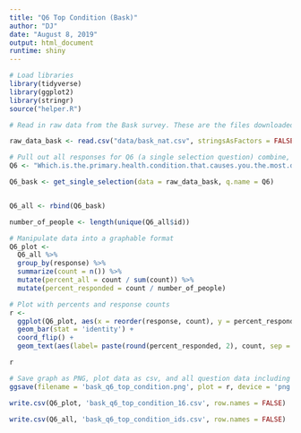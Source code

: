 ```yaml
---
title: "Q6 Top Condition (Bask)"
author: "DJ"
date: "August 8, 2019"
output: html_document
runtime: shiny
---
```


```r
# Load libraries
library(tidyverse)
library(ggplot2)
library(stringr)
source("helper.R")
```

```r
# Read in raw data from the Bask survey. These are the files downloaded from survey monkey saved as a .csv

raw_data_bask <- read.csv("data/bask_nat.csv", stringsAsFactors = FALSE)
```

```r
# Pull out all responses for Q6 (a single selection question) combine, then determine 'question n'
Q6 <- "Which.is.the.primary.health.condition.that.causes.you.the.most.distress...Please.select.one."

Q6_bask <- get_single_selection(data = raw_data_bask, q.name = Q6)


Q6_all <- rbind(Q6_bask)

number_of_people <- length(unique(Q6_all$id))
```

```r
# Manipulate data into a graphable format
Q6_plot <- 
  Q6_all %>%
  group_by(response) %>%
  summarize(count = n()) %>%
  mutate(percent_all = count / sum(count)) %>%
  mutate(percent_responded = count / number_of_people)
```

```r
# Plot with percents and response counts
r <- 
  ggplot(Q6_plot, aes(x = reorder(response, count), y = percent_responded)) +
  geom_bar(stat = 'identity') +
  coord_flip() +
  geom_text(aes(label= paste(round(percent_responded, 2), count, sep = "***")))

r
```

```r
# Save graph as PNG, plot data as csv, and all question data including response IDs as csv (save question n and N at end of plot file as "_x.x")
ggsave(filename = 'bask_q6_top_condition.png', plot = r, device = 'png')

write.csv(Q6_plot, 'bask_q6_top_condition_16.csv', row.names = FALSE)

write.csv(Q6_all, 'bask_q6_top_condition_ids.csv', row.names = FALSE)
```
